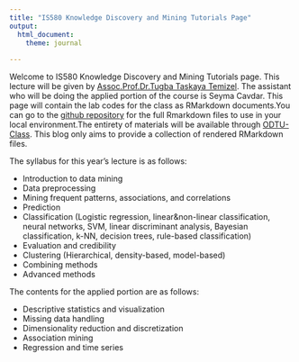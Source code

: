 ```yaml
---
title: "IS580 Knowledge Discovery and Mining Tutorials Page"
output: 
  html_document:
    theme: journal
  
---
```

Welcome to IS580 Knowledge Discovery and Mining Tutorials page. This lecture will be given by [Assoc.Prof.Dr.Tugba Taskaya Temizel](https://blog.metu.edu.tr/ttemizel/). The assistant who will be doing the applied portion of the course is Seyma Cavdar. This page will contain the lab codes for the class as RMarkdown documents.You can go to the [github repository](https://github.com/SeymaCavdar/KnowledgeDisvoveryandMining) for the full Rmarkdown files to use in your local environment.The entirety of materials will be available through [ODTU-Class](https://odtuclass.metu.edu.tr/). This blog only aims to provide a collection of rendered RMarkdown files.

The syllabus for this year's lecture is as follows:

* Introduction to data mining
* Data preprocessing
* Mining frequent patterns, associations, and correlations
* Prediction
* Classification (Logistic regression, linear&non-linear classification, neural networks, SVM, linear discriminant analysis, Bayesian classification, k-NN, decision trees, rule-based classification)
* Evaluation and credibility
* Clustering (Hierarchical, density-based, model-based)
* Combining methods
* Advanced methods

The contents for the applied portion are as follows:

* Descriptive statistics and visualization
* Missing data handling
* Dimensionality reduction and discretization
* Association mining
* Regression and time series